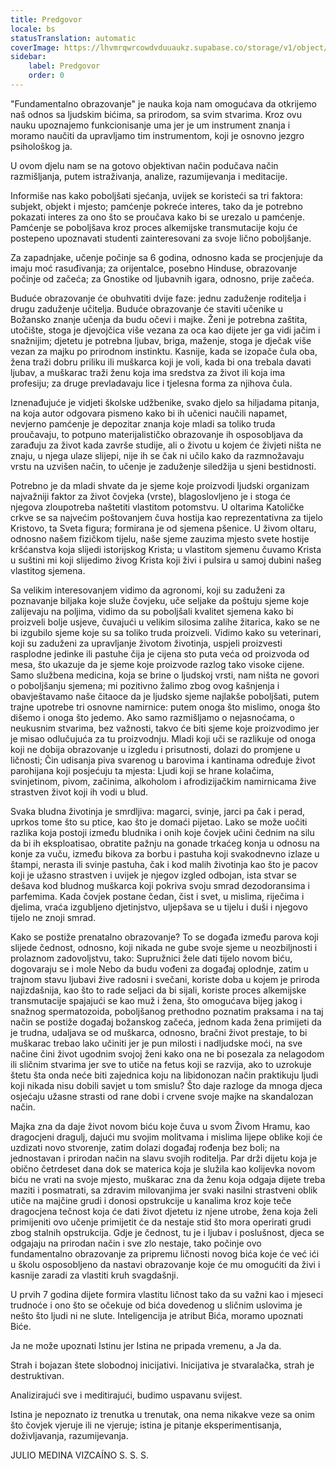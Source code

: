 ```yaml
---
title: Predgovor
locale: bs
statusTranslation: automatic
coverImage: https://lhvmrqwrcowdvduuaukz.supabase.co/storage/v1/object/public/strapi-uploads/small_cover-educacion-fundamental.webp-2d51a7828a2b1309555be27f7e2a61a0.webp
sidebar:
    label: Predgovor
    order: 0
---
```

"Fundamentalno obrazovanje" je nauka koja nam omogućava da otkrijemo naš odnos sa ljudskim bićima, sa prirodom, sa svim stvarima. Kroz ovu nauku upoznajemo funkcionisanje uma jer je um instrument znanja i moramo naučiti da upravljamo tim instrumentom, koji je osnovno jezgro psihološkog ja.

U ovom djelu nam se na gotovo objektivan način podučava način razmišljanja, putem istraživanja, analize, razumijevanja i meditacije.

Informiše nas kako poboljšati sjećanja, uvijek se koristeći sa tri faktora: subjekt, objekt i mjesto; pamćenje pokreće interes, tako da je potrebno pokazati interes za ono što se proučava kako bi se urezalo u pamćenje. Pamćenje se poboljšava kroz proces alkemijske transmutacije koju će postepeno upoznavati studenti zainteresovani za svoje lično poboljšanje.

Za zapadnjake, učenje počinje sa 6 godina, odnosno kada se procjenjuje da imaju moć rasuđivanja; za orijentalce, posebno Hinduse, obrazovanje počinje od začeća; za Gnostike od ljubavnih igara, odnosno, prije začeća.

Buduće obrazovanje će obuhvatiti dvije faze: jednu zaduženje roditelja i drugu zaduženje učitelja. Buduće obrazovanje će staviti učenike u Božansko znanje učenja da budu očevi i majke. Ženi je potrebna zaštita, utočište, stoga je djevojčica više vezana za oca kao dijete jer ga vidi jačim i snažnijim; djetetu je potrebna ljubav, briga, maženje, stoga je dječak više vezan za majku po prirodnom instinktu. Kasnije, kada se izopače čula oba, žena traži dobru priliku ili muškarca koji je voli, kada bi ona trebala davati ljubav, a muškarac traži ženu koja ima sredstva za život ili koja ima profesiju; za druge prevladavaju lice i tjelesna forma za njihova čula.

Iznenađujuće je vidjeti školske udžbenike, svako djelo sa hiljadama pitanja, na koja autor odgovara pismeno kako bi ih učenici naučili napamet, nevjerno pamćenje je depozitar znanja koje mladi sa toliko truda proučavaju, to potpuno materijalističko obrazovanje ih osposobljava da zarađuju za život kada završe studije, ali o životu u kojem će živjeti ništa ne znaju, u njega ulaze slijepi, nije ih se čak ni učilo kako da razmnožavaju vrstu na uzvišen način, to učenje je zaduženje siledžija u sjeni bestidnosti.

Potrebno je da mladi shvate da je sjeme koje proizvodi ljudski organizam najvažniji faktor za život čovjeka (vrste), blagoslovljeno je i stoga će njegova zloupotreba naštetiti vlastitom potomstvu. U oltarima Katoličke crkve se sa najvećim poštovanjem čuva hostija kao reprezentativna za tijelo Kristovo, ta Sveta figura; formirana je od sjemena pšenice. U živom oltaru, odnosno našem fizičkom tijelu, naše sjeme zauzima mjesto svete hostije kršćanstva koja slijedi istorijskog Krista; u vlastitom sjemenu čuvamo Krista u suštini mi koji slijedimo živog Krista koji živi i pulsira u samoj dubini našeg vlastitog sjemena.

Sa velikim interesovanjem vidimo da agronomi, koji su zaduženi za poznavanje biljaka koje služe čovjeku, uče seljake da poštuju sjeme koje zalijevaju na poljima, vidimo da su poboljšali kvalitet sjemena kako bi proizveli bolje usjeve, čuvajući u velikim silosima zalihe žitarica, kako se ne bi izgubilo sjeme koje su sa toliko truda proizveli. Vidimo kako su veterinari, koji su zaduženi za upravljanje životom životinja, uspjeli proizvesti rasplodne jedinke ili pastuhe čija je cijena sto puta veća od proizvoda od mesa, što ukazuje da je sjeme koje proizvode razlog tako visoke cijene. Samo službena medicina, koja se brine o ljudskoj vrsti, nam ništa ne govori o poboljšanju sjemena; mi pozitivno žalimo zbog ovog kašnjenja i obavještavamo naše čitaoce da je ljudsko sjeme najlakše poboljšati, putem trajne upotrebe tri osnovne namirnice: putem onoga što mislimo, onoga što dišemo i onoga što jedemo. Ako samo razmišljamo o nejasnoćama, o neukusnim stvarima, bez važnosti, takvo će biti sjeme koje proizvodimo jer je misao odlučujuća za tu proizvodnju. Mladi koji uči se razlikuje od onoga koji ne dobija obrazovanje u izgledu i prisutnosti, dolazi do promjene u ličnosti; Čin udisanja piva svarenog u barovima i kantinama određuje život parohijana koji posjećuju ta mjesta: Ljudi koji se hrane kolačima, svinjetinom, pivom, začinima, alkoholom i afrodizijačkim namirnicama žive strastven život koji ih vodi u blud.

Svaka bludna životinja je smrdljiva: magarci, svinje, jarci pa čak i perad, uprkos tome što su ptice, kao što je domaći pijetao. Lako se može uočiti razlika koja postoji između bludnika i onih koje čovjek učini čednim na silu da bi ih eksploatisao, obratite pažnju na gonade trkaćeg konja u odnosu na konje za vuču, između bikova za borbu i pastuha koji svakodnevno izlaze u štampi, nerasta ili svinje pastuha, čak i kod malih životinja kao što je pacov koji je užasno strastven i uvijek je njegov izgled odbojan, ista stvar se dešava kod bludnog muškarca koji pokriva svoju smrad dezodoransima i parfemima. Kada čovjek postane čedan, čist i svet, u mislima, riječima i djelima, vraća izgubljeno djetinjstvo, uljepšava se u tijelu i duši i njegovo tijelo ne znoji smrad.

Kako se postiže prenatalno obrazovanje? To se događa između parova koji slijede čednost, odnosno, koji nikada ne gube svoje sjeme u neozbiljnosti i prolaznom zadovoljstvu, tako: Supružnici žele dati tijelo novom biću, dogovaraju se i mole Nebo da budu vođeni za događaj oplodnje, zatim u trajnom stavu ljubavi žive radosni i svečani, koriste doba u kojem je priroda najizdašnija, kao što to rade seljaci da bi sijali, koriste proces alkemijske transmutacije spajajući se kao muž i žena, što omogućava bijeg jakog i snažnog spermatozoida, poboljšanog prethodno poznatim praksama i na taj način se postiže događaj božanskog začeća, jednom kada žena primijeti da je trudna, udaljava se od muškarca, odnosno, bračni život prestaje, to bi muškarac trebao lako učiniti jer je pun milosti i nadljudske moći, na sve načine čini život ugodnim svojoj ženi kako ona ne bi posezala za nelagodom ili sličnim stvarima jer sve to utiče na fetus koji se razvija, ako to uzrokuje štetu šta onda neće biti zajednica koju na libidonozan način praktikuju ljudi koji nikada nisu dobili savjet u tom smislu? Što daje razloge da mnoga djeca osjećaju užasne strasti od rane dobi i crvene svoje majke na skandalozan način.

Majka zna da daje život novom biću koje čuva u svom Živom Hramu, kao dragocjeni dragulj, dajući mu svojim molitvama i mislima lijepe oblike koji će uzdizati novo stvorenje, zatim dolazi događaj rođenja bez boli; na jednostavan i prirodan način na slavu svojih roditelja. Par drži dijetu koja je obično četrdeset dana dok se materica koja je služila kao kolijevka novom biću ne vrati na svoje mjesto, muškarac zna da ženu koja odgaja dijete treba maziti i posmatrati, sa zdravim milovanjima jer svaki nasilni strastveni oblik utiče na majčine grudi i donosi opstrukcije u kanalima kroz koje teče dragocjena tečnost koja će dati život djetetu iz njene utrobe, žena koja želi primijeniti ovo učenje primijetit će da nestaje stid što mora operirati grudi zbog stalnih opstrukcija. Gdje je čednost, tu je i ljubav i poslušnost, djeca se odgajaju na prirodan način i sve zlo nestaje, tako počinje ovo fundamentalno obrazovanje za pripremu ličnosti novog bića koje će već ići u školu osposobljeno da nastavi obrazovanje koje će mu omogućiti da živi i kasnije zaradi za vlastiti kruh svagdašnji.

U prvih 7 godina dijete formira vlastitu ličnost tako da su važni kao i mjeseci trudnoće i ono što se očekuje od bića dovedenog u sličnim uslovima je nešto što ljudi ni ne slute. Inteligencija je atribut Bića, moramo upoznati Biće.

Ja ne može upoznati Istinu jer Istina ne pripada vremenu, a Ja da.

Strah i bojazan štete slobodnoj inicijativi. Inicijativa je stvaralačka, strah je destruktivan.

Analizirajući sve i meditirajući, budimo uspavanu svijest.

Istina je nepoznato iz trenutka u trenutak, ona nema nikakve veze sa onim što čovjek vjeruje ili ne vjeruje; istina je pitanje eksperimentisanja, doživljavanja, razumijevanja.

JULIO MEDINA VIZCAÍNO
S. S. S.

